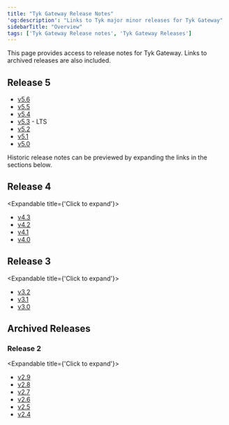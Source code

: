 ```yaml
---
title: "Tyk Gateway Release Notes"
'og:description': "Links to Tyk major minor releases for Tyk Gateway"
sidebarTitle: "Overview"
tags: ['Tyk Gateway Release notes', 'Tyk Gateway Releases']
---
```


This page provides access to release notes for Tyk Gateway. Links to archived releases are also included.

## Release 5

- [v5.6](/product-stack/tyk-gateway/release-notes/version-5.6)
- [v5.5](/product-stack/tyk-gateway/release-notes/version-5.5)
- [v5.4](/product-stack/tyk-gateway/release-notes/version-5.4)
- [v5.3](/product-stack/tyk-gateway/release-notes/version-5.3) - LTS
- [v5.2](/product-stack/tyk-gateway/release-notes/version-5.2)
- [v5.1](/product-stack/tyk-gateway/release-notes/version-5.1)
- [v5.0](/product-stack/tyk-gateway/release-notes/version-5.0)

Historic release notes can be previewed by expanding the links in the sections below.

## Release 4
<Expandable title={'Click to expand'}>
- [v4.3](/product-stack/tyk-gateway/release-notes/version-4.3)
- [v4.2](/product-stack/tyk-gateway/release-notes/version-4.2)
- [v4.1](/product-stack/tyk-gateway/release-notes/version-4.1)
- [v4.0](/product-stack/tyk-gateway/release-notes/version-4.0)
</Expandable>

## Release 3
<Expandable title={'Click to expand'}>
- [v3.2](/product-stack/tyk-gateway/release-notes/version-3.2)
- [v3.1](/product-stack/tyk-gateway/release-notes/version-3.1)
- [v3.0](/product-stack/tyk-gateway/release-notes/version-3.0)
</Expandable>

## Archived Releases

### Release 2
<Expandable title={'Click to expand'}>
- [v2.9](/product-stack/tyk-gateway/release-notes/archived-releases/version-2.9)
- [v2.8](/product-stack/tyk-gateway/release-notes/archived-releases/version-2.8)
- [v2.7](/product-stack/tyk-gateway/release-notes/archived-releases/version-2.7)
- [v2.6](/product-stack/tyk-gateway/release-notes/archived-releases/version-2.6)
- [v2.5](/product-stack/tyk-gateway/release-notes/archived-releases/version-2.5)
- [v2.4](/product-stack/tyk-gateway/release-notes/archived-releases/version-2.4)
</Expandable>